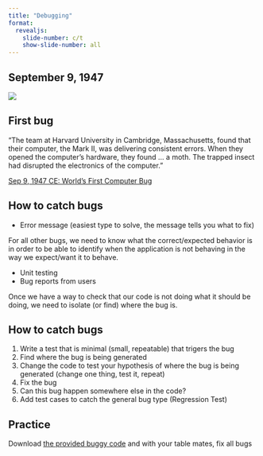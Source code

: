 ```yaml
---
title: "Debugging"
format:
  revealjs:
    slide-number: c/t
    show-slide-number: all
---
```


## September 9, 1947

![](images/computer-bug.jpg)

## First bug 

"The team at Harvard University in Cambridge, Massachusetts, found that their computer, the Mark II, was delivering consistent errors. When they opened the computer’s hardware, they found ... a moth. The trapped insect had disrupted the electronics of the computer."

[Sep 9, 1947 CE: World’s First Computer Bug](https://education.nationalgeographic.org/resource/worlds-first-computer-bug/)

##  How to catch bugs

* Error message (easiest type to solve, the message tells you what to fix)

For all other bugs, we need to know what the correct/expected behavior is in order to be able to identify when the application is not behaving in the way we expect/want it to behave.

* Unit testing
* Bug reports from users

Once we have a way to check that our code is not doing what it should be doing, we need to isolate (or find) where the bug is.

##   How to catch bugs

1. Write a test that is minimal (small, repeatable) that trigers the bug
1. Find where the bug is being generated
1. Change the code to test your hypothesis of where the bug is being generated (change one thing, test it, repeat)
1. Fix the bug
1. Can this bug happen somewhere else in the code?
1. Add test cases to catch the general bug type (Regression Test)

## Practice

Download [the provided buggy code](https://github.com/picoral/CSC210BuggyCode) and with your table mates, fix all bugs
